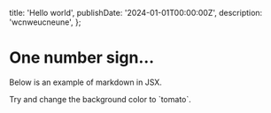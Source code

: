   title: 'Hello world',
  publishDate: '2024-01-01T00:00:00Z',
  description: 'wcnweucneune',
};

# One number sign…

Below is an example of markdown in JSX.

<div style={{ backgroundColor: 'violet', padding: '1rem' }}>
  Try and change the background color to `tomato`.
</div>
